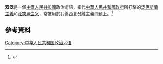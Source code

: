 '''双泛'''是一個[[中華人民共和國|中華人民共和國]]政治術語，指代[[中華人民共和國政府|中華人民共和國政府]]所打擊的[[泛伊斯蘭主義|泛伊斯蘭主義]]和[[泛突厥主义|泛突厥主义]]，常被用於討論西北分離主義問題上。<ref name=ref01>{{Cite web |url=http://www.lndx.gov.cn/dxbk/lndxb/new/206/text/4_1.htm |title=泛突厥主义：一个需要警惕的土耳其幻梦 |work=辽宁党校报 |date=2009-07-30 |access-date=2016-04-19 |archive-url=https://web.archive.org/web/20170305143643/http://www.lndx.gov.cn/dxbk/lndxb/new/206/text/4_1.htm |archive-date=2017-03-05 |dead-url=yes }}</ref>
==參考資料==
{{reflist}}

[[Category:中华人民共和国政治术语|Category:中华人民共和国政治术语]]